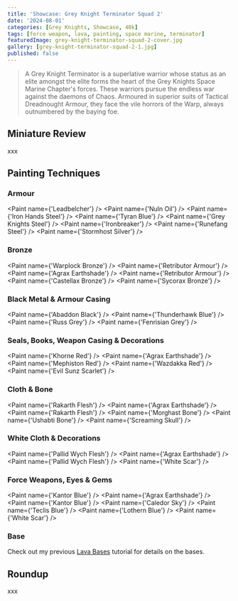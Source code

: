 ```yaml
---
title: 'Showcase: Grey Knight Terminator Squad 2'
date: '2024-08-01'
categories: [Grey Knights, Showcase, 40k]
tags: [force weapon, lava, painting, space marine, terminator]
featuredImage: grey-knight-terminator-squad-2-cover.jpg
gallery: [grey-knight-terminator-squad-2-1.jpg]
published: false
---
```



> A Grey Knight Terminator is a superlative warrior whose status as an elite amongst the elite forms the heart of the
> Grey Knights Space Marine Chapter's forces. These warriors pursue the endless war against the daemons of Chaos.
> Armoured in superior suits of Tactical Dreadnought Armour, they face the vile horrors of the Warp, always outnumbered
> by the baying foe.

## Miniature Review

xxx

## Painting Techniques

### Armour

<Paint name={'Leadbelcher'} />
<Paint name={'Nuln Oil'} />
<Paint name={'Iron Hands Steel'} />
<Paint name={'Tyran Blue'} />
<Paint name={'Grey Knights Steel'} />
<Paint name={'Ironbreaker'} />
<Paint name={'Runefang Steel'} />
<Paint name={'Stormhost Silver'} />

### Bronze

<Paint name={'Warplock Bronze'} />
<Paint name={'Retributor Armour'} />
<Paint name={'Agrax Earthshade'} />
<Paint name={'Retributor Armour'} />
<Paint name={'Castellax Bronze'} />
<Paint name={'Sycorax Bronze'} />

### Black Metal & Armour Casing

<Paint name={'Abaddon Black'} />
<Paint name={'Thunderhawk Blue'} />
<Paint name={'Russ Grey'} />
<Paint name={'Fenrisian Grey'} />

### Seals, Books, Weapon Casing & Decorations

<Paint name={'Khorne Red'} />
<Paint name={'Agrax Earthshade'} />
<Paint name={'Mephiston Red'} />
<Paint name={'Wazdakka Red'} />
<Paint name={'Evil Sunz Scarlet'} />

### Cloth & Bone

<Paint name={'Rakarth Flesh'} />
<Paint name={'Agrax Earthshade'} />
<Paint name={'Rakarth Flesh'} />
<Paint name={'Morghast Bone'} />
<Paint name={'Ushabti Bone'} />
<Paint name={'Screaming Skull'} />

### White Cloth & Decorations

<Paint name={'Pallid Wych Flesh'} />
<Paint name={'Agrax Earthshade'} />
<Paint name={'Pallid Wych Flesh'} />
<Paint name={'White Scar'} />

### Force Weapons, Eyes & Gems

<Paint name={'Kantor Blue'} />
<Paint name={'Agrax Earthshade'} />
<Paint name={'Kantor Blue'} />
<Paint name={'Caledor Sky'} />
<Paint name={'Teclis Blue'} />
<Paint name={'Lothern Blue'} />
<Paint name={'White Scar'} />

### Base

Check out my previous [Lava Bases](/tutorials/bases/lava-bases/) tutorial for details on the bases.

## Roundup

xxx
